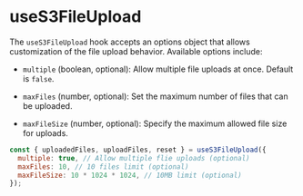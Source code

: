 # useS3FileUpload

The `useS3FileUpload` hook accepts an options object that allows customization of the file upload behavior. Available options include:

- `multiple` (boolean, optional): Allow multiple file uploads at once. Default is `false`.

- `maxFiles` (number, optional): Set the maximum number of files that can be uploaded.

- `maxFileSize` (number, optional): Specify the maximum allowed file size for uploads.

```jsx
const { uploadedFiles, uploadFiles, reset } = useS3FileUpload({
  multiple: true, // Allow multiple flie uploads (optional)
  maxFiles: 10, // 10 files limit (optional)
  maxFileSize: 10 * 1024 * 1024, // 10MB limit (optional)
});
```
